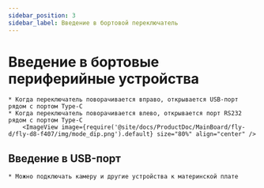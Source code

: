```yaml
---
sidebar_position: 3
sidebar_label: Введение в бортовой переключатель
---
```





# Введение в бортовые периферийные устройства

    * Когда переключатель поворачивается вправо, открывается USB-порт рядом с портом Type-C
    * Когда переключатель поворачивается влево, открывается порт RS232 рядом с портом Type-C
        <ImageView image={require('@site/docs/ProductDoc/MainBoard/fly-d/fly-d8-f407/img/mode_dip.png').default} size="80%" align="center" />

## Введение в USB-порт
    
    * Можно подключать камеру и другие устройства к материнской плате


